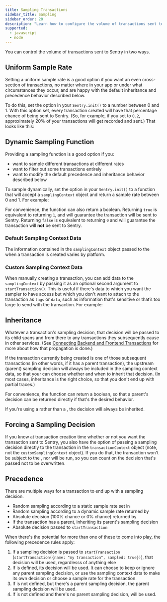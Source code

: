 ```yaml
---
title: Sampling Transactions
sidebar_title: Sampling
sidebar_order: 20
description: "Learn how to configure the volume of transactions sent to Sentry."
supported:
  - javascript
  - node
---
```


You can control the volume of transactions sent to Sentry in two ways.

## Uniform Sample Rate

Setting a uniform sample rate is a good option if you want an even cross-section of transactions, no matter where in your app or under what circumstances they occur, and are happy with the default inheritance and precedence behavior described below.

To do this, set the <PlatformIdentifier name="traces-sample-rate" /> option in your `Sentry.init()` to a number between 0 and 1. With this option set, every transaction created will have that percentage chance of being sent to Sentry. (So, for example, if you set <PlatformIdentifier name="traces-sample-rate" /> to `0.2`, approximately 20% of your transactions will get recorded and sent.) That looks like this:

<PlatformContent includePath="performance/uniform-sample-rate" />

## Dynamic Sampling Function

Providing a sampling function is a good option if you:

- want to sample different transactions at different rates
- want to filter out some transactions entirely
- want to modify the default precedence and inheritance behavior described below

To sample dynamically, set the <PlatformIdentifier name="traces-sampler" /> option in your `Sentry.init()` to a function that will accept a `samplingContext` object and return a sample rate between 0 and 1. For example:

<PlatformContent includePath="performance/dynamic-sampling-function" />

For convenience, the function can also return a boolean. Returning `true` is equivalent to returning `1`, and will guarantee the transaction will be sent to Sentry. Returning `false` is equivalent to returning `0` and will guarantee the transaction will **not** be sent to Sentry.

### Default Sampling Context Data

The information contained in the `samplingContext` object passed to the <PlatformIdentifier name="traces-sampler" /> when a transaction is created varies by platform.

<PlatformContent includePath="performance/default-sampling-context" />

### Custom Sampling Context Data

When manually creating a transaction, you can add data to the `samplingContext` by passing it as an optional second argument to `startTransaction()`. This is useful if there's data to which you want the sampler to have access but which you don't want to attach to the transaction as `tags` or `data`, such as information that's sensitive or that’s too large to send with the transaction. For example:

<PlatformContent includePath="performance/custom-sampling-context" />

## Inheritance

Whatever a transaction's sampling decision, that decision will be passed to its child spans and from there to any transactions they subsequently cause in other services. (See [Connecting Backend and Frontend Transactions](/platforms/javascript/performance/) for more about how that propagation is done.)

If the transaction currently being created is one of those subsequent transactions (in other words, if it has a parent transaction), the upstream (parent) sampling decision will always be included in the sampling context data, so that your <PlatformIdentifier name="traces-sampler" /> can choose whether and when to inherit that decision. (In most cases, inheritance is the right choice, so that you don't end up with partial traces.)

For convenience, the <PlatformIdentifier name="traces-sampler" /> function can return a boolean, so that a parent's decision can be returned directly if that's the desired behavior.

<PlatformContent includePath="performance/always-inherit-sampling-decision" />

If you're using a <PlatformIdentifier name="traces-sample-rate" /> rather than a <PlatformIdentifier name="traces-sampler" />, the decision will always be inherited.

## Forcing a Sampling Decision

If you know at transaction creation time whether or not you want the transaction sent to Sentry, you also have the option of passing a sampling decision directly to the transaction in the `transactionContext` object (note, not the `customSamplingContext` object). If you do that, the transaction won't be subject to the <PlatformIdentifier name="traces-sample-rate" />, nor will <PlatformIdentifier name="traces-sampler" /> be run, so you can count on the decision that's passed not to be overwritten.

<PlatformContent includePath="performance/force-sampling-decision" />

## Precedence

There are multiple ways for a transaction to end up with a sampling decision.

- Random sampling according to a static sample rate set in <PlatformIdentifier name="traces-sample-rate" />
- Random sampling according to a dynamic sample rate returned by <PlatformIdentifier name="traces-sampler" />
- Absolute decision (100% chance or 0% chance) returned by <PlatformIdentifier name="traces-sampler" />
- If the transaction has a parent, inheriting its parent's sampling decision
- Absolute decision passed to `startTransaction`

When there's the potential for more than one of these to come into play, the following precedence rules apply:

1. If a sampling decision is passed to `startTransaction` (`startTransaction({name: "my transaction", sampled: true})`), that decision will be used, regardlesss of anything else
2. If <PlatformIdentifier name="traces-sampler" /> is defined, its decision will be used. It can choose to keep or ignore any parent sampling decision, or use the sampling context data to make its own decision or choose a sample rate for the transaction.
3. If <PlatformIdentifier name="traces-sampler" /> is not defined, but there's a parent sampling decision, the parent sampling decision will be used.
4. If <PlatformIdentifier name="traces-sampler" /> is not defined and there's no parent sampling decision, <PlatformIdentifier name="traces-sample-rate" /> will be used.
